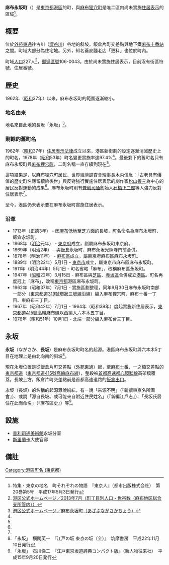 {{Pathnav|日本|東京都|[[港區_(東京都)|港區]]|frame=1}}
{{Infobox Settlement
|official_name = 麻布永坂町
|native_name =
|settlement_type = [[町|町]]
|image_skyline =
|imagesize =
|image_caption =
|image_flag =
|image_seal =
| image_map =
| map_caption =
| pushpin_map =
|subdivision_type = [[國家|國家]]
|subdivision_name = [[File:Flag_of_Japan.svg|border]] [[日本|日本]]
|subdivision_type1 = [[都道府縣|都道府縣]]
|subdivision_name1 = [[File:Flag_of_Tokyo_Prefecture.svg|25px]] [[東京都|東京都]]
|subdivision_type2 = [[東京都區部|特別區]]
|subdivision_name2 = [[File:Flag_of_Minato,_Tokyo.svg|25px]] [[港區_(東京都)|港區]]
|established_title =
|established_date =
|government_type =
|leader_title =
|leader_name =
|area_magnitude =
|area_total_sq_mi =
|area_total_km2 =
|area_land_sq_mi =
|area_land_km2 =
|area_urban_sq_mi =
|area_urban_km2 =
|area_metro_km2 =
|area_metro_sq_mi =
|population_as_of= 2013年（平成25年）7月1日
|population_footnotes =
|population_total = 227
|population_urban =
|population_metro =
|population_density_sq_mi =
|population_density_km2 =
| timezone = [[日本標準時間|JST]]
| utc_offset = +9
|timezone_DST =
|utc_offset_DST =
|latd=|latm=|lats=|latNS=
|longd=|longm=|longs=|longEW=
|elevation_footnotes=
|elevation_m =
|elevation_ft =
|postal_code_type = [[郵遞區號|郵遞區號]]
|postal_code = 106-0043
|area_code =
|website =
|footnotes =
}}
'''麻布永坂町'''（{{jpn|j=麻布永坂町|hg=あざぶながさかちょう|rm=Azabu-nagasakachō|f=y}}）是[[東京都|東京都]][[港區_(東京都)|港區]]的町，與[[麻布狸穴町|麻布狸穴町]]是唯二區内尚未實施[[住居表示|住居表示]]的區域<ref name="tokyojin">特集・東京の地名　町それぞれの物語　『東京人』（都市出版株式会社）　第20巻第5号　平成17年5月3日発行</ref>。

== 概要 ==
位於[[外苑東通|外苑東通]]往古川（[[澀谷川|澀谷川]]）谷地的斜坡，飯倉片町交差點與地下鐵[[麻布十番站|麻布十番站]]之間。町域大部分為住宅地。另外，知名蕎麥麵老店「更科」也位於町內。

町域[[人口|人口]]227人<ref>[http://www.city.minato.tokyo.jp/toukeichousa/kuse/toke/jinko/chocho/azabu/2013/07.html 港区公式ホームページ／2013年7月（町丁目別人口・世帯数（麻布地区総合支所管内））]</ref>，[[郵遞區號|郵遞區號]]106-0043。由於尚未實施住居表示，目前沒有街區符號、住居番號。

== 歷史 ==
1962年（[[昭和|昭和]]37年）以來，麻布永坂町的範圍逐漸縮小。

=== 地名由來 ===
地名來自此地的長坂「永坂」<ref>[http://www.city.minato.tokyo.jp/kouhou/kuse/gaiyo/chimerekishi/06.html 港区公式ホームページ／麻布永坂町（あざぶながさかちょう）]</ref>。

===剩餘的舊町名===
1962年（[[昭和|昭和]]37年）[[住居表示法律|住居表示法律]]成立以來，港區新街劃的設定逐漸消滅歷史上的町名，1978年（[[昭和|昭和]]53年）町名變更實施率達97.4%<ref name="tokyojin"/>。最後剩下的舊町名只有麻布永坂町與[[麻布狸穴町|麻布狸穴町]]，二町名稱一直存續到現在<ref name="tokyojin"/>。

這項結果是，以麻布狸穴町居民、世界經濟調査會理事長[[木内信胤|木内信胤]]：「古老具有價值的歷史町名應留續給後世」與反對強行實施住居表示的劇作家[[松山善三|松山善三]]為中心的居民反對運動的成果<ref name="tokyojin"/>。麻布永坂町則有[[普利司通|普利司通]]創始人[[石橋正二郎|石橋正二郎]]等人強力反對住居表示<ref name="tokyojin"/>。

至今，港區仍未表示要在麻布永坂町實施住居表示。

=== 沿革 ===
* 1713年（[[正德_(日本)|正德]]3年） - 因[[麻布|麻布]]低地至[[芝|芝]]方面的長坡，町名命名為麻布永坂町、飯倉永坂町。
* 1868年（[[明治|明治]]元年） - [[東京府|東京府]]成立，劃屬麻布永坂町東京府。
* 1869年（明治2年） - 與飯倉永坂町、麻布永坂光照寺門前合併。
* 1878年（明治11年） - [[麻布區|麻布區]]成立，屬東京府麻布區麻布永坂町。
* 1889年（明治22年）5月1日 - [[東京市|東京市]]成立，屬東京市麻布區麻布永坂町。
* 1911年（明治44年）5月1日 - 町名省略「麻布」，改稱麻布區永坂町。
* 1947年（[[昭和|昭和]]22年）3月15日 - 麻布區與[[芝區|芝區]]、[[赤坂區|赤坂區]]合併成立[[港區_(東京都)|港區]]。町名再度冠上「麻布」，改稱[[東京都|東京都]]港區麻布永坂町。
* 1962年（昭和37年）7月1日 - 實施區劃整理，同年9月30日麻布永坂町南部一部分（[[東京都道319號環狀三號線|東京都道319號環狀三號線]]沿線）編入麻布狸穴町、麻布十番一丁目、東麻布三丁目。
* 1967年（昭和42年）7月1日 - 1964年（昭和39年）度起實施新住居表示，[[東京都道415號高輪麻布線|東京都道415號高輪麻布線]]以西編入六本木五丁目。
* 1976年（昭和51年）10月1日 - 北端一部分編入麻布台三丁目。

==永坂==
'''永坂'''（ながさか、'''長坂'''）是麻布永坂町町名的起源。港區麻布永坂町與六本木5丁目在地理上是由北向南的斜坡<ref name="yokozeki3">「永坂」　横関英一　『江戸の坂 東京の坂（全）』　筑摩書房　平成22年11月10日発行</ref>。

現在永坂位置是從飯倉片町交差點（[[外苑東通|外苑東通]]）起，至[[麻布十番|麻布十番]]、一之橋交差點的[[東京都都道列表|東京都道]]（[[東京都道415號高輪麻布線|東京都道415號高輪麻布線]]），整段被[[首都高速都心環狀線|首都高速都心環狀線]]高架橋覆蓋。長坡上方，飯倉片町交差點前是首都高速道路的[[飯倉出入口|飯倉出口]]。

永坂（長坂）的名稱的起源眾說紛紜，有一說「來源不明」（『新撰東京名所圖會』）、或說「源自長坡。或可能來自附近住民姓名」（『新編江戶志』）、「長坂氏居住在此而命名」（『麻布區史』）等<ref name="ishikawa">「永坂」　石川悌二　『江戸東京坂道辞典コンパクト版』（新人物往来社）　平成15年9月20日発行</ref>。

== 設施 ==
* [[普利司通美術館|普利司通美術館]]永坂分室
* [[斯里蘭卡|斯里蘭卡]]大使官邸

== 備註 ==
{{reflist}}

{{Commonscat|Azabu-Nagasakacho}}
{{港區 (東京都)的町名}}
{{DEFAULTSORT:Azabunagazagacho}}
[[Category:港區町名_(東京都)|Category:港區町名 (東京都)]]